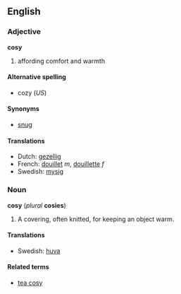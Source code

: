 ==English==
===Adjective===
'''cosy'''

# affording comfort and warmth

====Alternative spelling====
*cozy (''US'')

====Synonyms====
*[[snug]]

====Translations====
*Dutch: [[gezellig]]
*French: [[douillet]] ''m'', [[douillette]] ''f''
*Swedish: [[mysig]]

===Noun===
'''cosy''' (''plural'' '''cosies''')

#A covering, often knitted, for keeping an object warm.

====Translations====
*Swedish: [[huva]]

====Related terms====
*[[tea cosy]]